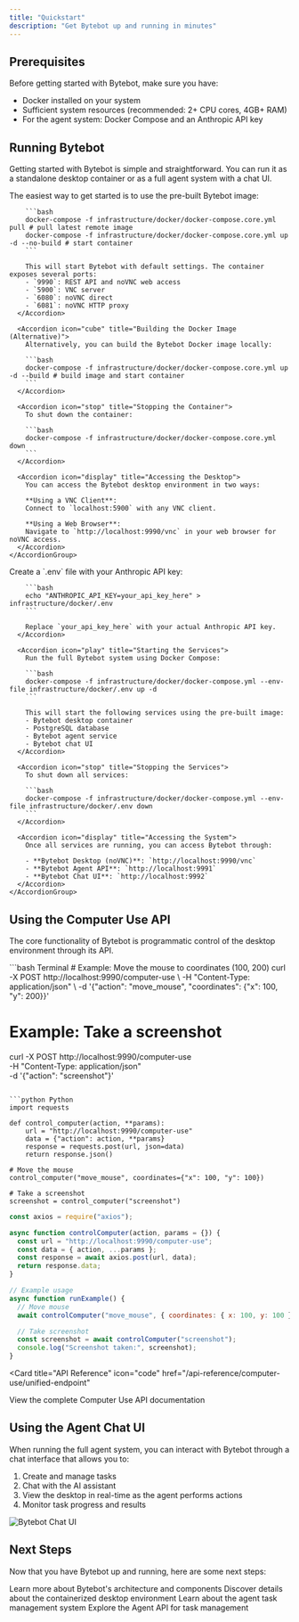 ```yaml
---
title: "Quickstart"
description: "Get Bytebot up and running in minutes"
---
```


## Prerequisites

Before getting started with Bytebot, make sure you have:

- Docker installed on your system
- Sufficient system resources (recommended: 2+ CPU cores, 4GB+ RAM)
- For the agent system: Docker Compose and an Anthropic API key

## Running Bytebot

Getting started with Bytebot is simple and straightforward. You can run it as a standalone desktop container or as a full agent system with a chat UI.

<AccordionGroup>
  <Accordion icon="cube" title="Running the Standalone Desktop Container">
    <AccordionGroup>
      <Accordion icon="play" title="Using the Pre-built Image">
        The easiest way to get started is to use the pre-built Bytebot image:

        ```bash
        docker-compose -f infrastructure/docker/docker-compose.core.yml pull # pull latest remote image
        docker-compose -f infrastructure/docker/docker-compose.core.yml up -d --no-build # start container
        ```

        This will start Bytebot with default settings. The container exposes several ports:
        - `9990`: REST API and noVNC web access
        - `5900`: VNC server
        - `6080`: noVNC direct
        - `6081`: noVNC HTTP proxy
      </Accordion>

      <Accordion icon="cube" title="Building the Docker Image (Alternative)">
        Alternatively, you can build the Bytebot Docker image locally:

        ```bash
        docker-compose -f infrastructure/docker/docker-compose.core.yml up -d --build # build image and start container
        ```
      </Accordion>

      <Accordion icon="stop" title="Stopping the Container">
        To shut down the container:

        ```bash
        docker-compose -f infrastructure/docker/docker-compose.core.yml down
        ```
      </Accordion>

      <Accordion icon="display" title="Accessing the Desktop">
        You can access the Bytebot desktop environment in two ways:

        **Using a VNC Client**:
        Connect to `localhost:5900` with any VNC client.

        **Using a Web Browser**:
        Navigate to `http://localhost:9990/vnc` in your web browser for noVNC access.
      </Accordion>
    </AccordionGroup>

  </Accordion>

  <Accordion icon="robot" title="Running the Full Agent System (Alpha)">
    <AccordionGroup>
      <Accordion icon="key" title="Setting Up Environment Variables">
        Create a `.env` file with your Anthropic API key:

        ```bash
        echo "ANTHROPIC_API_KEY=your_api_key_here" > infrastructure/docker/.env
        ```

        Replace `your_api_key_here` with your actual Anthropic API key.
      </Accordion>

      <Accordion icon="play" title="Starting the Services">
        Run the full Bytebot system using Docker Compose:

        ```bash
        docker-compose -f infrastructure/docker/docker-compose.yml --env-file infrastructure/docker/.env up -d
        ```

        This will start the following services using the pre-built image:
        - Bytebot desktop container
        - PostgreSQL database
        - Bytebot agent service
        - Bytebot chat UI
      </Accordion>

      <Accordion icon="stop" title="Stopping the Services">
        To shut down all services:

        ```bash
        docker-compose -f infrastructure/docker/docker-compose.yml --env-file infrastructure/docker/.env down
        ```
      </Accordion>

      <Accordion icon="display" title="Accessing the System">
        Once all services are running, you can access Bytebot through:

        - **Bytebot Desktop (noVNC)**: `http://localhost:9990/vnc`
        - **Bytebot Agent API**: `http://localhost:9991`
        - **Bytebot Chat UI**: `http://localhost:9992`
      </Accordion>
    </AccordionGroup>

  </Accordion>
</AccordionGroup>

## Using the Computer Use API

The core functionality of Bytebot is programmatic control of the desktop environment through its API.

<CodeGroup>
```bash Terminal
# Example: Move the mouse to coordinates (100, 200)
curl -X POST http://localhost:9990/computer-use \
  -H "Content-Type: application/json" \
  -d '{"action": "move_mouse", "coordinates": {"x": 100, "y": 200}}'

# Example: Take a screenshot

curl -X POST http://localhost:9990/computer-use \
 -H "Content-Type: application/json" \
 -d '{"action": "screenshot"}'

````

```python Python
import requests

def control_computer(action, **params):
    url = "http://localhost:9990/computer-use"
    data = {"action": action, **params}
    response = requests.post(url, json=data)
    return response.json()

# Move the mouse
control_computer("move_mouse", coordinates={"x": 100, "y": 100})

# Take a screenshot
screenshot = control_computer("screenshot")
````

```javascript JavaScript
const axios = require("axios");

async function controlComputer(action, params = {}) {
  const url = "http://localhost:9990/computer-use";
  const data = { action, ...params };
  const response = await axios.post(url, data);
  return response.data;
}

// Example usage
async function runExample() {
  // Move mouse
  await controlComputer("move_mouse", { coordinates: { x: 100, y: 100 } });

  // Take screenshot
  const screenshot = await controlComputer("screenshot");
  console.log("Screenshot taken:", screenshot);
}
```

</CodeGroup>

<Card
  title="API Reference"
  icon="code"
  href="/api-reference/computer-use/unified-endpoint"
>
  View the complete Computer Use API documentation
</Card>

## Using the Agent Chat UI

When running the full agent system, you can interact with Bytebot through a chat interface that allows you to:

1. Create and manage tasks
2. Chat with the AI assistant
3. View the desktop in real-time as the agent performs actions
4. Monitor task progress and results

<img
  src="/static/chat-ui-example.png"
  alt="Bytebot Chat UI"
  className="w-full max-w-4xl"
/>

## Next Steps

Now that you have Bytebot up and running, here are some next steps:

<CardGroup cols={2}>
  <Card
    title="Explore the Architecture"
    icon="diagram-project"
    href="/core-concepts/architecture"
  >
    Learn more about Bytebot's architecture and components
  </Card>
  <Card
    title="Desktop Environment"
    icon="desktop"
    href="/core-concepts/desktop-environment"
  >
    Discover details about the containerized desktop environment
  </Card>
  <Card title="Agent System" icon="robot" href="/core-concepts/agent-system">
    Learn about the agent task management system
  </Card>
  <Card title="API Reference" icon="code" href="/api-reference/agent/tasks">
    Explore the Agent API for task management
  </Card>
</CardGroup>
